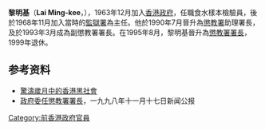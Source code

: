 '''黎明基'''（'''Lai Ming-kee '''，{{bd|1944年|3月23日}}），1963年12月加入[[香港政府|香港政府]]，任職食水樣本檢驗員，後於1968年11月加入當時的[[監獄署|監獄署]]為主任。他於1990年7月晉升為[[懲教署|懲教署]]助理署長，及於1993年3月成為副懲教署署長。在1995年8月，黎明基晉升為[[懲教署署長|懲教署署長]]，1999年退休。
==参考资料==
*[https://books.google.com.hk/books?id=VogPAQAAMAAJ&q=%22%E9%BB%8E%E6%98%8E%E5%9F%BA%22+-inpublisher:icon&dq=%22%E9%BB%8E%E6%98%8E%E5%9F%BA%22+-inpublisher:icon&hl=zh-TW&sa=X&ved=0ahUKEwjS75r1hILSAhVHLpQKHf7CAWcQ6AEIITAB 驚濤歲月中的香港黑社會]{{Wayback|url=https://books.google.com.hk/books?id=VogPAQAAMAAJ&q=%22%E9%BB%8E%E6%98%8E%E5%9F%BA%22+-inpublisher:icon&dq=%22%E9%BB%8E%E6%98%8E%E5%9F%BA%22+-inpublisher:icon&hl=zh-TW&sa=X&ved=0ahUKEwjS75r1hILSAhVHLpQKHf7CAWcQ6AEIITAB |date=20170211075417 }}
*[http://www.info.gov.hk/gia/general/199811/17/1117067.htm 政府委任懲教署署長]{{Wayback|url=http://www.info.gov.hk/gia/general/199811/17/1117067.htm |date=20060821101850 }}，一九九八年十一月十七日新闻公报
{{香港人物小作品}}
[[Category:前香港政府官員|Category:前香港政府官員]]